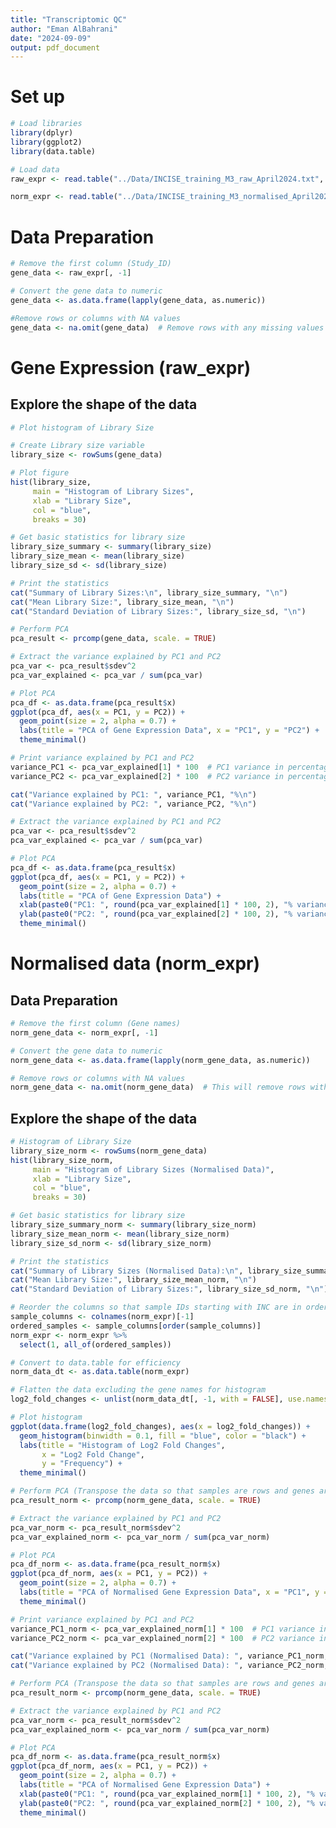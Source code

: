 ---
title: "Transcriptomic QC"
author: "Eman AlBahrani"
date: "2024-09-09"
output: pdf_document
---



# Set up

```{r Libraries}
# Load libraries
library(dplyr)
library(ggplot2)
library(data.table)

```

```{r Data}
# Load data
raw_expr <- read.table("../Data/INCISE_training_M3_raw_April2024.txt", header = TRUE, sep=",")

norm_expr <- read.table("../Data/INCISE_training_M3_normalised_April2024.txt", header = TRUE, sep=",")

```



# Data Preparation 

```{r Data Manipulation}
# Remove the first column (Study_ID)
gene_data <- raw_expr[, -1]  

# Convert the gene data to numeric 
gene_data <- as.data.frame(lapply(gene_data, as.numeric))

#Remove rows or columns with NA values
gene_data <- na.omit(gene_data)  # Remove rows with any missing values

```

# Gene Expression (raw_expr)

## Explore the shape of the data

```{r Histogram - Raw Data}
# Plot histogram of Library Size

# Create Library size variable
library_size <- rowSums(gene_data)  

# Plot figure
hist(library_size, 
     main = "Histogram of Library Sizes", 
     xlab = "Library Size", 
     col = "blue", 
     breaks = 30)
```


```{r Library size Statistics}
# Get basic statistics for library size
library_size_summary <- summary(library_size)
library_size_mean <- mean(library_size)
library_size_sd <- sd(library_size)

# Print the statistics
cat("Summary of Library Sizes:\n", library_size_summary, "\n")
cat("Mean Library Size:", library_size_mean, "\n")
cat("Standard Deviation of Library Sizes:", library_size_sd, "\n")

```


```{r PCA - Raw Data}
# Perform PCA 
pca_result <- prcomp(gene_data, scale. = TRUE)
```


```{r Plot PCA - Raw Data}

# Extract the variance explained by PC1 and PC2
pca_var <- pca_result$sdev^2
pca_var_explained <- pca_var / sum(pca_var)

# Plot PCA
pca_df <- as.data.frame(pca_result$x)
ggplot(pca_df, aes(x = PC1, y = PC2)) +
  geom_point(size = 2, alpha = 0.7) +
  labs(title = "PCA of Gene Expression Data", x = "PC1", y = "PC2") +
  theme_minimal()

```

```{r Variance}

# Print variance explained by PC1 and PC2
variance_PC1 <- pca_var_explained[1] * 100  # PC1 variance in percentage
variance_PC2 <- pca_var_explained[2] * 100  # PC2 variance in percentage

cat("Variance explained by PC1: ", variance_PC1, "%\n")
cat("Variance explained by PC2: ", variance_PC2, "%\n")
```


```{r Plot PCA w Variance - Raw Data}
# Extract the variance explained by PC1 and PC2
pca_var <- pca_result$sdev^2
pca_var_explained <- pca_var / sum(pca_var)

# Plot PCA
pca_df <- as.data.frame(pca_result$x)
ggplot(pca_df, aes(x = PC1, y = PC2)) +
  geom_point(size = 2, alpha = 0.7) +
  labs(title = "PCA of Gene Expression Data") +
  xlab(paste0("PC1: ", round(pca_var_explained[1] * 100, 2), "% variance")) +
  ylab(paste0("PC2: ", round(pca_var_explained[2] * 100, 2), "% variance")) +
  theme_minimal()
```



# Normalised data (norm_expr)

## Data Preparation

```{r Data Manipulation}
# Remove the first column (Gene names)
norm_gene_data <- norm_expr[, -1]  

# Convert the gene data to numeric 
norm_gene_data <- as.data.frame(lapply(norm_gene_data, as.numeric))

# Remove rows or columns with NA values
norm_gene_data <- na.omit(norm_gene_data)  # This will remove rows with any missing values

```

## Explore the shape of the data

```{r Histogram - Norm Data}
# Histogram of Library Size
library_size_norm <- rowSums(norm_gene_data)  
hist(library_size_norm, 
     main = "Histogram of Library Sizes (Normalised Data)", 
     xlab = "Library Size", 
     col = "blue", 
     breaks = 30)

```


```{r Statistics}

# Get basic statistics for library size
library_size_summary_norm <- summary(library_size_norm)
library_size_mean_norm <- mean(library_size_norm)
library_size_sd_norm <- sd(library_size_norm)

# Print the statistics
cat("Summary of Library Sizes (Normalised Data):\n", library_size_summary_norm, "\n")
cat("Mean Library Size:", library_size_mean_norm, "\n")
cat("Standard Deviation of Library Sizes:", library_size_sd_norm, "\n")

```

```{r Data Preparation for PCA}
# Reorder the columns so that sample IDs starting with INC are in order
sample_columns <- colnames(norm_expr)[-1]
ordered_samples <- sample_columns[order(sample_columns)]
norm_expr <- norm_expr %>%
  select(1, all_of(ordered_samples))

# Convert to data.table for efficiency
norm_data_dt <- as.data.table(norm_expr)

# Flatten the data excluding the gene names for histogram
log2_fold_changes <- unlist(norm_data_dt[, -1, with = FALSE], use.names = FALSE)

# Plot histogram
ggplot(data.frame(log2_fold_changes), aes(x = log2_fold_changes)) +
  geom_histogram(binwidth = 0.1, fill = "blue", color = "black") +
  labs(title = "Histogram of Log2 Fold Changes",
       x = "Log2 Fold Change",
       y = "Frequency") +
  theme_minimal()
```

```{r PCA - norm data}
# Perform PCA (Transpose the data so that samples are rows and genes are columns)
pca_result_norm <- prcomp(norm_gene_data, scale. = TRUE)

# Extract the variance explained by PC1 and PC2
pca_var_norm <- pca_result_norm$sdev^2
pca_var_explained_norm <- pca_var_norm / sum(pca_var_norm)

# Plot PCA
pca_df_norm <- as.data.frame(pca_result_norm$x)
ggplot(pca_df_norm, aes(x = PC1, y = PC2)) +
  geom_point(size = 2, alpha = 0.7) +
  labs(title = "PCA of Normalised Gene Expression Data", x = "PC1", y = "PC2") +
  theme_minimal()

# Print variance explained by PC1 and PC2
variance_PC1_norm <- pca_var_explained_norm[1] * 100  # PC1 variance in percentage
variance_PC2_norm <- pca_var_explained_norm[2] * 100  # PC2 variance in percentage

cat("Variance explained by PC1 (Normalised Data): ", variance_PC1_norm, "%\n")
cat("Variance explained by PC2 (Normalised Data): ", variance_PC2_norm, "%\n")

```

```{r PCA w variance - norm data}
# Perform PCA (Transpose the data so that samples are rows and genes are columns)
pca_result_norm <- prcomp(norm_gene_data, scale. = TRUE)

# Extract the variance explained by PC1 and PC2
pca_var_norm <- pca_result_norm$sdev^2
pca_var_explained_norm <- pca_var_norm / sum(pca_var_norm)

# Plot PCA
pca_df_norm <- as.data.frame(pca_result_norm$x)
ggplot(pca_df_norm, aes(x = PC1, y = PC2)) +
  geom_point(size = 2, alpha = 0.7) +
  labs(title = "PCA of Normalised Gene Expression Data") +
  xlab(paste0("PC1: ", round(pca_var_explained_norm[1] * 100, 2), "% variance")) +
  ylab(paste0("PC2: ", round(pca_var_explained_norm[2] * 100, 2), "% variance")) +
  theme_minimal()

```

